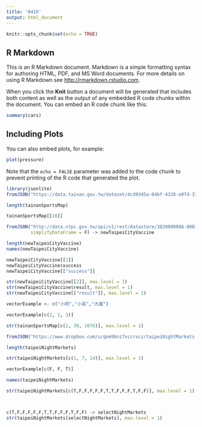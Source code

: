 ```yaml
---
title: '0410'
output: html_document
---
```


```r
knitr::opts_chunk$set(echo = TRUE)
```

## R Markdown

This is an R Markdown document. Markdown is a simple formatting syntax for authoring HTML, PDF, and MS Word documents. For more details on using R Markdown see <http://rmarkdown.rstudio.com>.

When you click the **Knit** button a document will be generated that includes both content as well as the output of any embedded R code chunks within the document. You can embed an R code chunk like this:

```r
summary(cars)
```

## Including Plots

You can also embed plots, for example:

```r
plot(pressure)
```

Note that the `echo = FALSE` parameter was added to the code chunk to prevent printing of the R code that generated the plot.

```r
library(jsonlite)
fromJSON("https://data.tainan.gov.tw/dataset/4cd9345a-04bf-4328-a97d-314ff78b4763/resource/afc025fc-1ef4-447c-b785-a680391d0ca1/download/tnsport2.json", simplifyDataFrame = F) -> tainanSportsMap

length(tainanSportsMap)
```
```r
tainanSportsMap[[10]]
```

```r
fromJSON("http://data.ntpc.gov.tw/api/v1/rest/datastore/382000000A-000157-002",
         simplifyDataFrame = F) -> newTaipeiCityVaccine

length(newTaipeiCityVaccine)
names(newTaipeiCityVaccine)
```

```r
newTaipeiCityVaccine[[1]]
newTaipeiCityVaccine$success
newTaipeiCityVaccine[["success"]]
```

```r
str(newTaipeiCityVaccine[[2]], max.level = 1)
str(newTaipeiCityVaccine$result, max.level = 1)
str(newTaipeiCityVaccine[["result"]], max.level = 1)
```

```r
vectorExample <- c("小明","小英","大雄")

vectorExample[c(2, 1, 3)]

```

```r
str(tainanSportsMap[c(2, 30, 1076)], max.level = 1)
```

```r
fromJSON("https://www.dropbox.com/s/qnm9bnz7vccrvcz/taipeiNightMarkets.json?dl=1", simplifyDataFrame = F) -> taipeiNightMarkets

length(taipeiNightMarkets)
```

```r
str(taipeiNightMarkets[c(1, 7, 14)], max.level = 1)

```

```r
vectorExample[c(F, F, T)]
```

```r
names(taipeiNightMarkets)
```

```r
str(taipeiNightMarkets[c(T,F,F,F,F,F,T,T,F,F,F,T,F,F)], max.level = 1)



c(T,F,F,F,F,F,T,T,F,F,F,T,F,F) -> selectNightMarkets
str(taipeiNightMarkets[selectNightMarkets], max.level = 1)
```

```r

```

